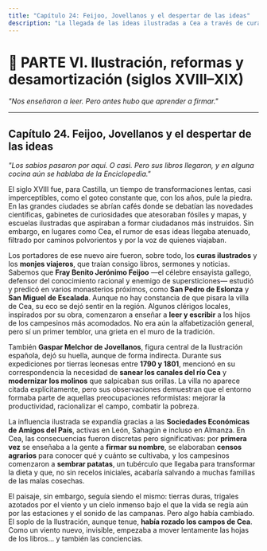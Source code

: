 ```yaml
---
title: "Capítulo 24: Feijoo, Jovellanos y el despertar de las ideas"
description: "La llegada de las ideas ilustradas a Cea a través de curas ilustrados y reformadores como Feijoo y Jovellanos."
---
```


# **📘 PARTE VI. Ilustración, reformas y desamortización (siglos XVIII–XIX)** 

*"Nos enseñaron a leer. Pero antes hubo que aprender a firmar."*

---

## **Capítulo 24. Feijoo, Jovellanos y el despertar de las ideas**

*"Los sabios pasaron por aquí. O casi. Pero sus libros llegaron, y en alguna cocina aún se hablaba de la Enciclopedia."*

El siglo XVIII fue, para Castilla, un tiempo de transformaciones lentas, casi imperceptibles, como el goteo constante que, con los años, pule la piedra. En las grandes ciudades se abrían cafés donde se debatían las novedades científicas, gabinetes de curiosidades que atesoraban fósiles y mapas, y escuelas ilustradas que aspiraban a formar ciudadanos más instruidos. Sin embargo, en lugares como Cea, el rumor de esas ideas llegaba atenuado, filtrado por caminos polvorientos y por la voz de quienes viajaban.

Los portadores de ese nuevo aire fueron, sobre todo, los **curas ilustrados** y los **monjes viajeros**, que traían consigo libros, sermones y noticias. Sabemos que **Fray Benito Jerónimo Feijoo** —el célebre ensayista gallego, defensor del conocimiento racional y enemigo de supersticiones— estudió y predicó en varios monasterios próximos, como **San Pedro de Eslonza** y **San Miguel de Escalada**. Aunque no hay constancia de que pisara la villa de Cea, su eco se dejó sentir en la región. Algunos clérigos locales, inspirados por su obra, comenzaron a enseñar a **leer y escribir** a los hijos de los campesinos más acomodados. No era aún la alfabetización general, pero sí un primer temblor, una grieta en el muro de la tradición.

También **Gaspar Melchor de Jovellanos**, figura central de la Ilustración española, dejó su huella, aunque de forma indirecta. Durante sus expediciones por tierras leonesas entre **1790 y 1801**, mencionó en su correspondencia la necesidad de **sanear los canales del río Cea** y **modernizar los molinos** que salpicaban sus orillas. La villa no aparece citada explícitamente, pero sus observaciones demuestran que el entorno formaba parte de aquellas preocupaciones reformistas: mejorar la productividad, racionalizar el campo, combatir la pobreza.

La influencia ilustrada se expandía gracias a las **Sociedades Económicas de Amigos del País**, activas en León, Sahagún e incluso en Almanza. En Cea, las consecuencias fueron discretas pero significativas: por **primera vez** se enseñaba a la gente a **firmar su nombre**, se elaboraban **censos agrarios** para conocer qué y cuánto se cultivaba, y los campesinos comenzaron a **sembrar patatas**, un tubérculo que llegaba para transformar la dieta y que, no sin recelos iniciales, acabaría salvando a muchas familias de las malas cosechas.

El paisaje, sin embargo, seguía siendo el mismo: tierras duras, trigales azotados por el viento y un cielo inmenso bajo el que la vida se regía aún por las estaciones y el sonido de las campanas. Pero algo había cambiado. El soplo de la Ilustración, aunque tenue, **había rozado los campos de Cea**. Como un viento nuevo, invisible, empezaba a mover lentamente las hojas de los libros… y también las conciencias.
